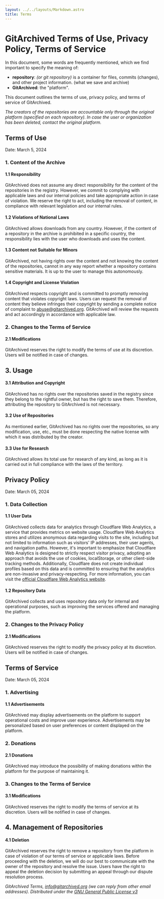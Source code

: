 ---
layout: ../../layouts/Markdown.astro
title: Terms
---

# GitArchived Terms of Use, Privacy Policy, Terms of Service

In this document, some words are frequently mentioned, which we find important to specify the meaning of:

- **repository**: *(or git repository)* is a container for files, commits (changes), and other project information. (what we save and archive)
- **GitArchived**: the "platform".

This document outlines the terms of use, privacy policy, and terms of service of GitArchived.

*The creators of the repositories are accountable only through the original platform (specified on each repository). In case the user or organization has been deleted, contact the original platform.*
## Terms of Use
Date: March 5, 2024

### 1. Content of the Archive

#### 1.1 Responsibility
GitArchived does not assume any direct responsibility for the content of the repositories in the registry. However, we commit to complying with applicable laws and our internal policies and take appropriate action in case of violation. We reserve the right to act, including the removal of content, in compliance with relevant legislation and our internal rules.

#### 1.2 Violations of National Laws
GitArchived allows downloads from any country. However, if the content of a repository in the archive is prohibited in a specific country, the responsibility lies with the user who downloads and uses the content.

#### 1.3 Content not Suitable for Minors
GitArchived, not having rights over the content and not knowing the content of the repositories, cannot in any way report whether a repository contains sensitive materials. It is up to the user to manage this autonomously.

#### 1.4 Copyright and License Violation
GitArchived respects copyright and is committed to promptly removing content that violates copyright laws. Users can request the removal of content they believe infringes their copyright by sending a complete notice of complaint to abuse@gitarchived.org. GitArchived will review the requests and act accordingly in accordance with applicable law.

### 2. Changes to the Terms of Service

#### 2.1 Modifications
GitArchived reserves the right to modify the terms of use at its discretion. Users will be notified in case of changes.

## 3. Usage
#### 3.1 Attribution and Copyright
GitArchived has no rights over the repositories saved in the registry since they belong to the rightful owner, but has the right to save them. Therefore, attributing the repository to GitArchived is not necessary.

#### 3.2 Use of Repositories
As mentioned earlier, GitArchived has no rights over the repositories, so any modification, use, etc., must be done respecting the native license with which it was distributed by the creator.

#### 3.3 Use for Research
GitArchived allows its total use for research of any kind, as long as it is carried out in full compliance with the laws of the territory.

## Privacy Policy
Date: March 05, 2024

### 1. Data Collection

#### 1.1 User Data
GitArchived collects data for analytics through Cloudflare Web Analytics, a service that provides metrics on website usage. Cloudflare Web Analytics stores and utilizes anonymous data regarding visits to the site, including but not limited to information such as visitors' IP addresses, their user agents, and navigation paths. However, it's important to emphasize that Cloudflare Web Analytics is designed to strictly respect visitor privacy, adopting an approach that avoids the use of cookies, localStorage, or other client-side tracking methods. Additionally, Cloudflare does not create individual profiles based on this data and is committed to ensuring that the analytics are non-invasive and privacy-respecting. For more information, you can visit the [official Cloudflare Web Analytics website](https://www.cloudflare.com/web-analytics/).

#### 1.2 Repository Data
GitArchived collects and uses repository data only for internal and operational purposes, such as improving the services offered and managing the platform.

### 2. Changes to the Privacy Policy

#### 2.1 Modifications
GitArchived reserves the right to modify the privacy policy at its discretion. Users will be notified in case of changes.

## Terms of Service
Date: March 05, 2024

### 1. Advertising

#### 1.1 Advertisements
GitArchived may display advertisements on the platform to support operational costs and improve user experience. Advertisements may be personalized based on user preferences or content displayed on the platform.

### 2. Donations

#### 2.1 Donations
GitArchived may introduce the possibility of making donations within the platform for the purpose of maintaining it.

### 3. Changes to the Terms of Service

#### 3.1 Modifications
GitArchived reserves the right to modify the terms of service at its discretion. Users will be notified in case of changes.

## 4. Management of Repositories

#### 4.1 Deletion
GitArchived reserves the right to remove a repository from the platform in case of violation of our terms of service or applicable laws. Before proceeding with the deletion, we will do our best to communicate with the owner of the repository and resolve the issue. Users have the right to appeal the deletion decision by submitting an appeal through our dispute resolution process.

*GitArchived Terms, info@gitarchived.org (we can reply from other email addresses). Distributed under the [GNU General Public License v3](https://www.gnu.org/licenses/gpl-3.0.html)*
